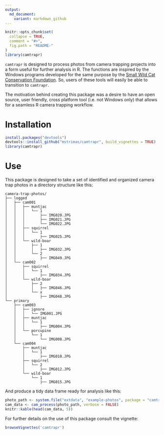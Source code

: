 ```yaml
---
output:
  md_document:
    variant: markdown_github
---
```


<!-- README.md is generated from README.Rmd. Please edit that file -->

```r
knitr::opts_chunk$set(
  collapse = TRUE,
  comment = "#>",
  fig.path = "README-"
)
library(camtrapr)
```

`camtrapr` is designed to process photos from camera trapping projects into a form useful for further analysis in R. The functions are inspired by the Windows programs developed for the same purpose by the [Small Wild Cat Conservation Foundation](http://www.smallcats.org/). So, users of these tools will easily be able to transition to `camtrapr`.

The motivation behind creating this package was a desire to have an open source, user friendly, cross platform tool (i.e. not Windows only) that allows for a seamless R camera trapping workflow.

# Installation

```r
install.packages("devtools")
devtools::install_github("mstrimas/camtrapr", build_vignettes = TRUE)
library(camtrapr)
```

# Use

This package is designed to take a set of identified and organized camera trap photos in a directory structure like this:

```
camera-trap-photos/
├── logged
│   ├── cam001
│   │   ├── muntjac
│   │   │   └── 1
│   │   │       ├── IMG020.JPG
│   │   │       ├── IMG021.JPG
│   │   │       └── IMG022.JPG
│   │   ├── squirrel
│   │   │   └── 1
│   │   │       ├── IMG025.JPG
│   │   └── wild-boar
│   │       ├── 1
│   │       │   ├── IMG032.JPG
│   │       └── 2
│   │           ├── IMG049.JPG
│   └── cam002
│       ├── squirrel
│       │   └── 1
│       │       ├── IMG034.JPG
│       └── wild-boar
│           ├── 2
│           │   ├── IMG046.JPG
│           └── x
│               ├── IMG048.JPG
└── primary
    ├── cam003
    │   ├── ignore
    │   │   └── IMG001.JPG
    │   ├── muntjac
    │   │   └── 1
    │   │       ├── IMG004.JPG
    │   └── porcupine
    │       └── 1
    │           └── IMG008.JPG
    └── cam004
        ├── muntjac
        │   └── 1
        │       ├── IMG010.JPG
        ├── squirrel
        │   └── 2
        │       ├── IMG012.JPG
        └── wild-boar
            └── 1
                ├── IMG015.JPG
```

And produce a tidy data frame ready for analysis like this:

```r
photo_path <- system.file("extdata", "example-photos", package = "camtrapr")
cam_data <- cam_process(photo_path, verbose = FALSE)
knitr::kable(head(cam_data, 5))
```

For further details on the use of this package consult the vignette:

```r
browseVignettes('camtrapr')
```

